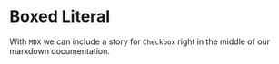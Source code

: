 
<Meta title="MDX/Literal" of={Literal} />

# Boxed Literal

With `MDX` we can include a story for `Checkbox` right in the middle of our
markdown documentation.

<Canvas>
  <Story of={Literal.Base} />
</Canvas>
